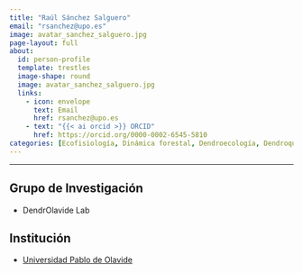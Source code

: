 ```yaml
---
title: "Raúl Sánchez Salguero"
email: "rsanchez@upo.es"  
image: avatar_sanchez_salguero.jpg
page-layout: full
about: 
  id: person-profile
  template: trestles
  image-shape: round
  image: avatar_sanchez_salguero.jpg
  links:
    - icon: envelope
      text: Email
      href: rsanchez@upo.es
    - text: "{{< ai orcid >}} ORCID"
      href: https://orcid.org/0000-0002-6545-5810
categories: [Ecofisiología, Dinámica forestal, Dendroecología, Dendroquímica, Modelización]
---
```

 
<hr>

:::{#person-profile}

## Grupo de Investigación
- DendrOlavide Lab

## Institución
- [Universidad Pablo de Olavide](https://www.upo.es/)

:::

